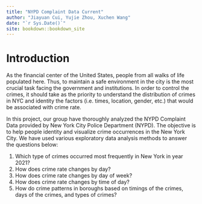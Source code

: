 ```yaml
--- 
title: "NYPD Complaint Data Current"
author: "Jiayuan Cui, Yujie Zhou, Xuchen Wang"
date: "`r Sys.Date()`"
site: bookdown::bookdown_site
---
```


# Introduction

As the financial center of the United States, people from all walks of life populated here. Thus, to maintain a safe environment in the city is the most crucial task facing the government and institutions. In order to control the crimes, it should take as the priority to understand the distribution of crimes in NYC and identity the factors (i.e. times, location, gender, etc.) that would be associated with crime rate. 

In this project, our group have thoroughly analyzed the NYPD Complaint Data provided by New York City Police Department (NYPD). The objective is to help people identity and visualize crime occurrences in the New York City. We have used various exploratory data analysis methods to answer the questions below:

1. Which type of crimes occurred most frequently in New York in year 2021?
2. How does crime rate changes by day?
3. How does crime rate changes by day of week?
4. How does crime rate changes by time of day?
5. How do crime patterns in boroughs based on timings of the crimes, days of the crimes, and types of crimes?